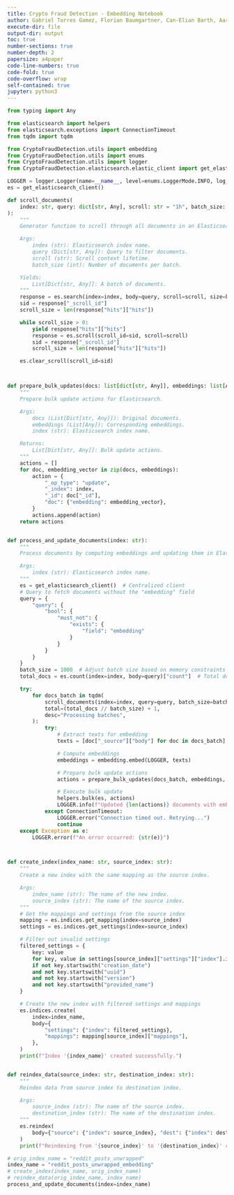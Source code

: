 ```yaml
---
title: Crypto Fraud Detection - Embedding Notebook
author: Gabriel Torres Gamez, Florian Baumgartner, Can-Elian Barth, Aaron Brülisauer
execute-dir: file
output-dir: output
toc: true
number-sections: true
number-depth: 2
papersize: a4paper
code-line-numbers: true
code-fold: true
code-overflow: wrap
self-contained: true
jupyter: python3
---
```


```python
from typing import Any

from elasticsearch import helpers
from elasticsearch.exceptions import ConnectionTimeout
from tqdm import tqdm

from CryptoFraudDetection.utils import embedding
from CryptoFraudDetection.utils import enums
from CryptoFraudDetection.utils import logger
from CryptoFraudDetection.elasticsearch.elastic_client import get_elasticsearch_client

LOGGER = logger.Logger(name=__name__, level=enums.LoggerMode.INFO, log_dir="../logs")
es = get_elasticsearch_client()
```

```python
def scroll_documents(
    index: str, query: dict[str, Any], scroll: str = "1h", batch_size: int = 100
):
    """
    Generator function to scroll through all documents in an Elasticsearch index.

    Args:
        index (str): Elasticsearch index name.
        query (Dict[str, Any]): Query to filter documents.
        scroll (str): Scroll context lifetime.
        batch_size (int): Number of documents per batch.

    Yields:
        List[Dict[str, Any]]: A batch of documents.
    """
    response = es.search(index=index, body=query, scroll=scroll, size=batch_size)
    sid = response["_scroll_id"]
    scroll_size = len(response["hits"]["hits"])

    while scroll_size > 0:
        yield response["hits"]["hits"]
        response = es.scroll(scroll_id=sid, scroll=scroll)
        sid = response["_scroll_id"]
        scroll_size = len(response["hits"]["hits"])

    es.clear_scroll(scroll_id=sid)



def prepare_bulk_updates(docs: list[dict[str, Any]], embeddings: list[Any], index: str):
    """
    Prepare bulk update actions for Elasticsearch.

    Args:
        docs (List[Dict[str, Any]]): Original documents.
        embeddings (List[Any]): Corresponding embeddings.
        index (str): Elasticsearch index name.

    Returns:
        List[Dict[str, Any]]: Bulk update actions.
    """
    actions = []
    for doc, embedding_vector in zip(docs, embeddings):
        action = {
            "_op_type": "update",
            "_index": index,
            "_id": doc["_id"],
            "doc": {"embedding": embedding_vector},
        }
        actions.append(action)
    return actions


def process_and_update_documents(index: str):
    """
    Process documents by computing embeddings and updating them in Elasticsearch.

    Args:
        index (str): Elasticsearch index name.
    """
    es = get_elasticsearch_client()  # Centralized client
    # Query to fetch documents without the "embedding" field
    query = {
        "query": {
            "bool": {
                "must_not": {
                    "exists": {
                        "field": "embedding"
                    }
                }
            }
        }
    }
    batch_size = 1000  # Adjust batch size based on memory constraints
    total_docs = es.count(index=index, body=query)["count"]  # Total documents to process

    try:
        for docs_batch in tqdm(
            scroll_documents(index=index, query=query, batch_size=batch_size),
            total=(total_docs // batch_size) + 1,
            desc="Processing batches",
        ):
            try:
                # Extract texts for embedding
                texts = [doc["_source"]["body"] for doc in docs_batch]

                # Compute embeddings
                embeddings = embedding.embed(LOGGER, texts)

                # Prepare bulk update actions
                actions = prepare_bulk_updates(docs_batch, embeddings, index)

                # Execute bulk update
                helpers.bulk(es, actions)
                LOGGER.info(f"Updated {len(actions)} documents with embeddings.")
            except ConnectionTimeout:
                LOGGER.error("Connection timed out. Retrying...")
                continue
    except Exception as e:
        LOGGER.error(f"An error occurred: {str(e)}")



def create_index(index_name: str, source_index: str):
    """
    Create a new index with the same mapping as the source index.

    Args:
        index_name (str): The name of the new index.
        source_index (str): The name of the source index.
    """
    # Get the mappings and settings from the source index
    mapping = es.indices.get_mapping(index=source_index)
    settings = es.indices.get_settings(index=source_index)

    # Filter out invalid settings
    filtered_settings = {
        key: value
        for key, value in settings[source_index]["settings"]["index"].items()
        if not key.startswith("creation_date")
        and not key.startswith("uuid")
        and not key.startswith("version")
        and not key.startswith("provided_name")
    }

    # Create the new index with filtered settings and mappings
    es.indices.create(
        index=index_name,
        body={
            "settings": {"index": filtered_settings},
            "mappings": mapping[source_index]["mappings"],
        },
    )
    print(f"Index '{index_name}' created successfully.")


def reindex_data(source_index: str, destination_index: str):
    """
    Reindex data from source index to destination index.

    Args:
        source_index (str): The name of the source index.
        destination_index (str): The name of the destination index.
    """
    es.reindex(
        body={"source": {"index": source_index}, "dest": {"index": destination_index}}
    )
    print(f"Reindexing from '{source_index}' to '{destination_index}' completed.")
```

```python
# orig_index_name = "reddit_posts_unwrapped"
index_name = "reddit_posts_unwrapped_embedding"
# create_index(index_name, orig_index_name)
# reindex_data(orig_index_name, index_name)
process_and_update_documents(index=index_name)
```

